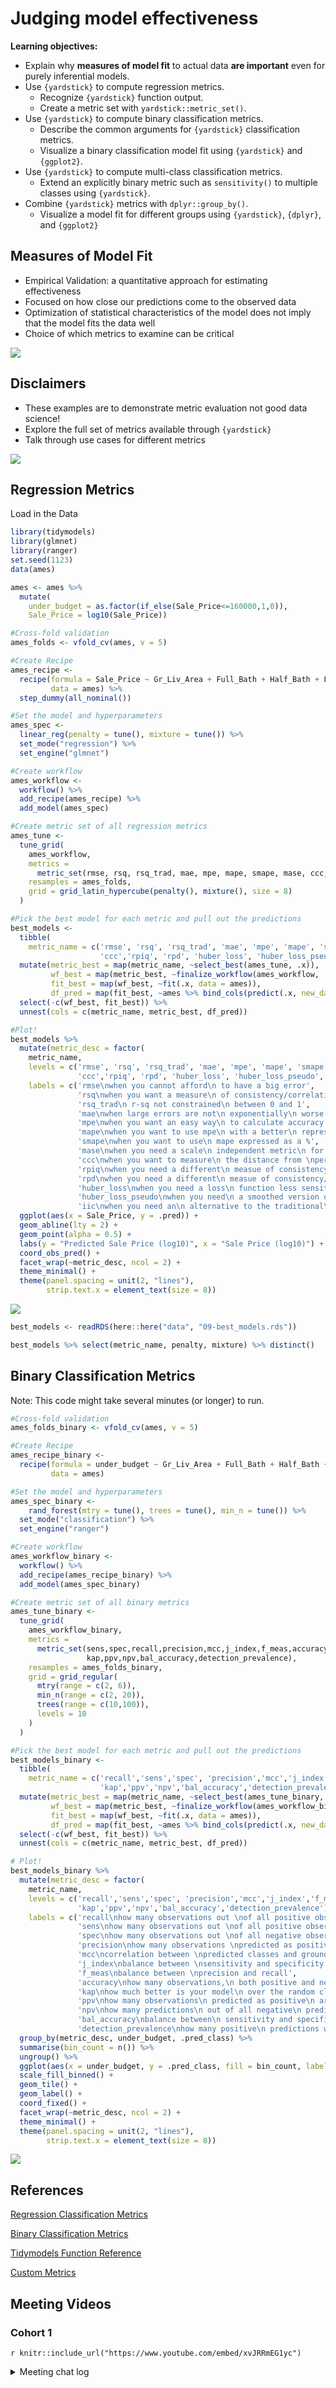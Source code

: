 # Judging model effectiveness

**Learning objectives:**

- Explain why **measures of model fit** to actual data **are important** even for purely inferential models.
- Use `{yardstick}` to compute regression metrics.
  - Recognize `{yardstick}` function output.
  - Create a metric set with `yardstick::metric_set()`.
- Use `{yardstick}` to compute binary classification metrics.
  - Describe the common arguments for `{yardstick}` classification metrics.
  - Visualize a binary classification model fit using `{yardstick}` and `{ggplot2}`.
- Use `{yardstick}` to compute multi-class classification metrics.
  - Extend an explicitly binary metric such as `sensitivity()` to multiple classes using `{yardstick}`.
- Combine `{yardstick}` metrics with `dplyr::group_by()`.
  - Visualize a model fit for different groups using `{yardstick}`, `{dplyr}`, and `{ggplot2}`

## Measures of Model Fit
- Empirical Validation: a quantitative approach for estimating effectiveness
- Focused on how close our predictions come to the observed data
- Optimization of statistical characteristics of the model does not imply that the model fits the data well
- Choice of which metrics to examine can be critical

![](images/performance-reg-metrics-1.png)

## Disclaimers
- These examples are to demonstrate metric evaluation not good data science!
- Explore the full set of metrics available through `{yardstick}`
- Talk through use cases for different metrics

![](images/horse-meme-examples.png)

## Regression Metrics

Load in the Data
```r
library(tidymodels)
library(glmnet)
library(ranger)
set.seed(1123)
data(ames)

ames <- ames %>%
  mutate(
    under_budget = as.factor(if_else(Sale_Price<=160000,1,0)),
    Sale_Price = log10(Sale_Price))

```

```r
#Cross-fold validation
ames_folds <- vfold_cv(ames, v = 5)

#Create Recipe
ames_recipe <- 
  recipe(formula = Sale_Price ~ Gr_Liv_Area + Full_Bath + Half_Bath + Lot_Area + Neighborhood + Overall_Cond,
         data = ames) %>%
  step_dummy(all_nominal())

#Set the model and hyperparameters
ames_spec <- 
  linear_reg(penalty = tune(), mixture = tune()) %>% 
  set_mode("regression") %>% 
  set_engine("glmnet")

#Create workflow
ames_workflow <- 
  workflow() %>%
  add_recipe(ames_recipe) %>%
  add_model(ames_spec)

#Create metric set of all regression metrics
ames_tune <-
  tune_grid(
    ames_workflow,
    metrics =
      metric_set(rmse, rsq, rsq_trad, mae, mpe, mape, smape, mase, ccc, rpiq, rpd, huber_loss, huber_loss_pseudo, iic),
    resamples = ames_folds,
    grid = grid_latin_hypercube(penalty(), mixture(), size = 8)
  )

#Pick the best model for each metric and pull out the predictions
best_models <- 
  tibble(
    metric_name = c('rmse', 'rsq', 'rsq_trad', 'mae', 'mpe', 'mape', 'smape', 'mase',
                    'ccc','rpiq', 'rpd', 'huber_loss', 'huber_loss_pseudo', 'iic')) %>% 
  mutate(metric_best = map(metric_name, ~select_best(ames_tune, .x)),
         wf_best = map(metric_best, ~finalize_workflow(ames_workflow, .x)),
         fit_best = map(wf_best, ~fit(.x, data = ames)),
         df_pred = map(fit_best, ~ames %>% bind_cols(predict(.x, new_data = ames)) %>% select(Sale_Price, .pred))) %>%
  select(-c(wf_best, fit_best)) %>% 
  unnest(cols = c(metric_name, metric_best, df_pred))

#Plot!
best_models %>% 
  mutate(metric_desc = factor(
    metric_name, 
    levels = c('rmse', 'rsq', 'rsq_trad', 'mae', 'mpe', 'mape', 'smape', 'mase',
               'ccc','rpiq', 'rpd', 'huber_loss', 'huber_loss_pseudo', 'iic'),
    labels = c('rmse\nwhen you cannot afford\n to have a big error', 
               'rsq\nwhen you want a measure\n of consistency/correlation\n and not accuracy', 
               'rsq_trad\n r-sq not constrained\n between 0 and 1',
               'mae\nwhen large errors are not\n exponentially\n worse than small errors', 
               'mpe\nwhen you want an easy way\n to calculate accuracy', 
               'mape\nwhen you want to use mpe\n with a better\n representation of error', 
               'smape\nwhen you want to use\n mape expressed as a %', 
               'mase\nwhen you need a scale\n independent metric\n for time-series data',
               'ccc\nwhen you want to measure\n the distance from \nperferct linearity',
               'rpiq\nwhen you need a different\n measue of consistency/correlation\n and not accuracy', 
               'rpd\nwhen you need a different\n measue of consistency/correlation\n and not accuracy', 
               'huber_loss\nwhen you need a loss\n function less sensitive to outliers', 
               'huber_loss_pseudo\nwhen you need\n a smoothed version of huber_loss', 
               'iic\nwhen you need an\n alternative to the traditional\n correlation coefficient'))) %>% 
  ggplot(aes(x = Sale_Price, y = .pred)) + 
  geom_abline(lty = 2) + 
  geom_point(alpha = 0.5) + 
  labs(y = "Predicted Sale Price (log10)", x = "Sale Price (log10)") +
  coord_obs_pred() +
  facet_wrap(~metric_desc, ncol = 2) +
  theme_minimal() +
  theme(panel.spacing = unit(2, "lines"),
        strip.text.x = element_text(size = 8))
```

![](images/09-best_models.png)
```r
best_models <- readRDS(here::here("data", "09-best_models.rds"))
```

```r
best_models %>% select(metric_name, penalty, mixture) %>% distinct()
```

## Binary Classification Metrics

Note: This code might take several minutes (or longer) to run.

```r
#Cross-fold validation
ames_folds_binary <- vfold_cv(ames, v = 5)

#Create Recipe
ames_recipe_binary <- 
  recipe(formula = under_budget ~ Gr_Liv_Area + Full_Bath + Half_Bath + Lot_Area + Neighborhood + Overall_Cond,
         data = ames)

#Set the model and hyperparameters
ames_spec_binary <- 
    rand_forest(mtry = tune(), trees = tune(), min_n = tune()) %>% 
  set_mode("classification") %>% 
  set_engine("ranger")

#Create workflow
ames_workflow_binary <- 
  workflow() %>%
  add_recipe(ames_recipe_binary) %>%
  add_model(ames_spec_binary)

#Create metric set of all binary metrics
ames_tune_binary <-
  tune_grid(
    ames_workflow_binary,
    metrics =
      metric_set(sens,spec,recall,precision,mcc,j_index,f_meas,accuracy,
                 kap,ppv,npv,bal_accuracy,detection_prevalence),
    resamples = ames_folds_binary,
    grid = grid_regular(
      mtry(range = c(2, 6)),
      min_n(range = c(2, 20)),
      trees(range = c(10,100)),
      levels = 10
    )
  )

#Pick the best model for each metric and pull out the predictions
best_models_binary <- 
  tibble(
    metric_name = c('recall','sens','spec', 'precision','mcc','j_index','f_meas','accuracy',
                    'kap','ppv','npv','bal_accuracy','detection_prevalence')) %>% 
  mutate(metric_best = map(metric_name, ~select_best(ames_tune_binary, .x)),
         wf_best = map(metric_best, ~finalize_workflow(ames_workflow_binary, .x)),
         fit_best = map(wf_best, ~fit(.x, data = ames)),
         df_pred = map(fit_best, ~ames %>% bind_cols(predict(.x, new_data = ames)) %>% select(under_budget, .pred_class))) %>%
  select(-c(wf_best, fit_best)) %>% 
  unnest(cols = c(metric_name, metric_best, df_pred))

# Plot!
best_models_binary %>%
  mutate(metric_desc = factor(
    metric_name, 
    levels = c('recall','sens','spec', 'precision','mcc','j_index','f_meas','accuracy',
               'kap','ppv','npv','bal_accuracy','detection_prevalence'),
    labels = c('recall\nhow many observations out \nof all positive observations \nhave we classified as positive',
               'sens\nhow many observations out \nof all positive observations \nhave we classified as positive',
               'spec\nhow many observations out \nof all negative observations \nhave we classified as negative', 
               'precision\nhow many observations \npredicted as positive are \nin fact positive',
               'mcc\ncorrelation between \npredicted classes and ground truth',
               'j_index\nbalance between \nsensitivity and specificity',
               'f_meas\nbalance between \nprecision and recall',
               'accuracy\nhow many observations,\n both positive and negative,\n were correctly classified',
               'kap\nhow much better is your model\n over the random classifier\n that predicts based on class frequencies',
               'ppv\nhow many observations\n predicted as positive\n are in fact positive',
               'npv\nhow many predictions\n out of all negative\n predictions were correct',
               'bal_accuracy\nbalance between\n sensitivity and specificity',
               'detection_prevalence\nhow many positive\n predictions were correct of\n all the predictions'))) %>% 
  group_by(metric_desc, under_budget, .pred_class) %>% 
  summarise(bin_count = n()) %>% 
  ungroup() %>% 
  ggplot(aes(x = under_budget, y = .pred_class, fill = bin_count, label = bin_count)) +
  scale_fill_binned() +
  geom_tile() +
  geom_label() +
  coord_fixed() +
  facet_wrap(~metric_desc, ncol = 2) +
  theme_minimal() +
  theme(panel.spacing = unit(2, "lines"),
        strip.text.x = element_text(size = 8))
```

![](images/09-best_models_binary.png)

## References

[Regression Classification Metrics](https://www.h2o.ai/blog/regression-metrics-guide/)

[Binary Classification Metrics](https://towardsdatascience.com/the-ultimate-guide-to-binary-classification-metrics-c25c3627dd0a)

[Tidymodels Function Reference](https://yardstick.tidymodels.org/reference/index.html)

[Custom Metrics](https://yardstick.tidymodels.org/articles/custom-metrics.html)

## Meeting Videos

### Cohort 1

`r knitr::include_url("https://www.youtube.com/embed/xvJRRmEG1yc")`

<details>
  <summary> Meeting chat log </summary>
  
  ```
00:14:27	Jonathan Trattner:	Is there supposed to be sound?
00:16:42	Jonathan Trattner:	I love how R’s parent S is up next
00:24:03	Asmae Toumi:	Amazing
00:24:49	Scott Nestler:	This whole chapter reminds me of a classic 2010 paper from my professor and friend Galit Shmueili, "To Explain or to Predict?"  https://projecteuclid.org/journals/statistical-science/volume-25/issue-3/To-Explain-or-to-Predict/10.1214/10-STS330.full
00:25:48	Scott Nestler:	Correction … her last name is Shmueli (had an extra 'i' in there).
00:26:08	Andy Farina:	This chapter reminded me of a quote I have heard numerous times from my advisor over the past few years…”All models are wrong, some are useful”
00:26:24	Jon Harmon (jonthegeek):	Hehe, yup!
00:28:11	Ben Gramza:	I seem to hear that George Box quote 10000000 times a year
00:28:42	Conor Tompkins:	map() go brrrrr
00:30:25	Conor Tompkins:	Would be cool to create a raster of the density of the points, and find the differences between models
00:30:45	Jon Harmon (jonthegeek):	I'm a little skeptical, we'll have to dig into that code!
00:31:30	Scott Nestler:	Something doesn't seem right.  Some of these metrics should *not* come up with the same results.
00:35:49	Conor Tompkins:	Can you expect higher RMSE in general for higher priced homes? Ie $3 million. Is it better to use a percentage error term if that is the case?
00:54:24	Jonathan Trattner:	Gotta head out now. Thanks Joe! Great job!
00:58:20	Asmae Toumi:	Cool thanks
00:59:54	Tyler Grant Smith:	like rock is correct pronunciation
01:02:10	Scott Nestler:	A macro-average will compute the metric independently for each class and then take the average (hence treating all classes equally), whereas a micro-average will aggregate the contributions of all classes to compute the average metric.
01:02:21	Scott Nestler:	The weighted macro computes them independently, but weights them by number of observations, rather than equally.  Usually better than regular macro when there are class imbalances.
01:06:47	Andy Farina:	Excellent Joe, thank you!
```
